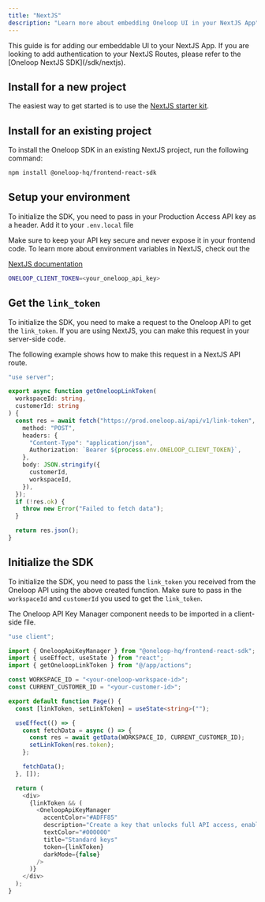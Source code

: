 ```yaml
---
title: "NextJS"
description: "Learn more about embedding Oneloop UI in your NextJS App"
---
```


<Info>
  This guide is for adding our embeddable UI to your NextJS App. If you are
  looking to add authentication to your NextJS Routes, please refer to the
  [Oneloop NextJS SDK](/sdk/nextjs).
</Info>

## Install for a new project

The easiest way to get started is to use the <a href="https://github.com/oneloop-starter-kits/oneloop-nextjs-app-router-starter-kit">NextJS starter kit</a>.

## Install for an existing project

To install the Oneloop SDK in an existing NextJS project, run the following command:

```bash npm
npm install @oneloop-hq/frontend-react-sdk
```

## Setup your environment

To initialize the SDK, you need to pass in your Production Access API key as a header. Add it to your `.env.local` file

<Warning>

Make sure to keep your API key secure and never expose it in your frontend
code. To learn more about environment variables in NextJS, check out the

<a href="https://nextjs.org/docs/basic-features/environment-variables">
    NextJS documentation
  </a>
</Warning>

```bash .env.local
ONELOOP_CLIENT_TOKEN=<your_oneloop_api_key>
```

## Get the `link_token`

To initialize the SDK, you need to make a request to the Oneloop API to get the `link_token`.
If you are using NextJS, you can make this request in your server-side code.

The following example shows how to make this request in a NextJS API route.

```typescript action.ts
"use server";

export async function getOneloopLinkToken(
  workspaceId: string,
  customerId: string
) {
  const res = await fetch("https://prod.oneloop.ai/api/v1/link-token", {
    method: "POST",
    headers: {
      "Content-Type": "application/json",
      Authorization: `Bearer ${process.env.ONELOOP_CLIENT_TOKEN}`,
    },
    body: JSON.stringify({
      customerId,
      workspaceId,
    }),
  });
  if (!res.ok) {
    throw new Error("Failed to fetch data");
  }

  return res.json();
}
```

## Initialize the SDK

To initialize the SDK, you need to pass the `link_token` you received from the Oneloop API using the above created function.
Make sure to pass in the `workspaceId` and `customerId` you used to get the `link_token`.

<Info>
  The Oneloop API Key Manager component needs to be imported in a client-side
  file.
</Info>

```typescript api-manager.tsx
"use client";

import { OneloopApiKeyManager } from "@oneloop-hq/frontend-react-sdk";
import { useEffect, useState } from "react";
import { getOneloopLinkToken } from "@/app/actions";

const WORKSPACE_ID = "<your-oneloop-workspace-id>";
const CURRENT_CUSTOMER_ID = "<your-customer-id>";

export default function Page() {
  const [linkToken, setLinkToken] = useState<string>("");

  useEffect(() => {
    const fetchData = async () => {
      const res = await getData(WORKSPACE_ID, CURRENT_CUSTOMER_ID);
      setLinkToken(res.token);
    };

    fetchData();
  }, []);

  return (
    <div>
      {linkToken && (
        <OneloopApiKeyManager
          accentColor="#ADFF85"
          description="Create a key that unlocks full API access, enabling extensive interaction with your account. Learn more"
          textColor="#000000"
          title="Standard keys"
          token={linkToken}
          darkMode={false}
        />
      )}
    </div>
  );
}
```
